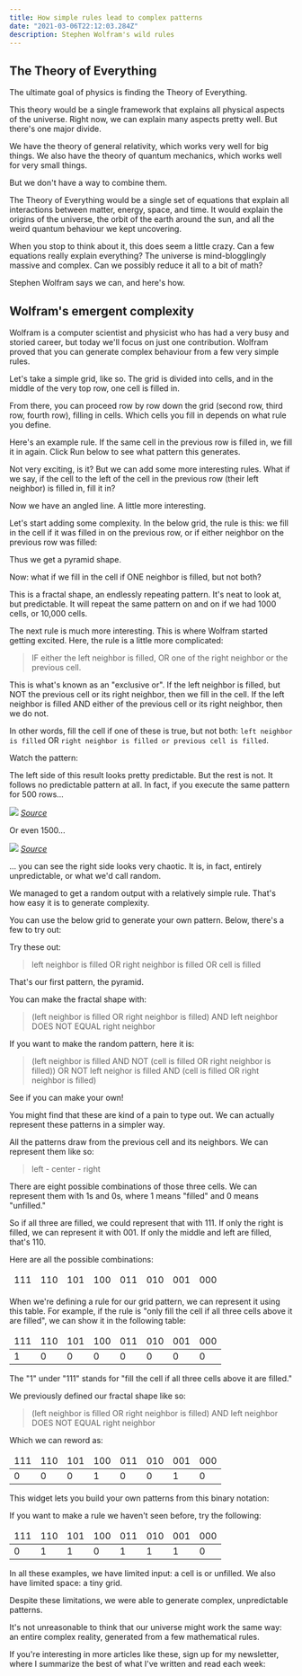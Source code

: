 ```yaml
---
title: How simple rules lead to complex patterns
date: "2021-03-06T22:12:03.284Z"
description: Stephen Wolfram's wild rules
---
```


## The Theory of Everything

The ultimate goal of physics is finding the Theory of Everything.

This theory would be a single framework that explains all physical aspects of the universe. Right now, we can explain many aspects pretty well. But there's one major divide.

We have the theory of general relativity, which works very well for big things. We also have the theory of quantum mechanics, which works well for very small things.

But we don't have a way to combine them.

The Theory of Everything would be a single set of equations that explain all interactions between matter, energy, space, and time. It would explain the origins of the universe, the orbit of the earth around the sun, and all the weird quantum behaviour we kept uncovering.

When you stop to think about it, this does seem a little crazy. Can a few equations really explain everything? The universe is mind-blogglingly massive and complex. Can we possibly reduce it all to a bit of math?

Stephen Wolfram says we can, and here's how.

## Wolfram's emergent complexity

Wolfram is a computer scientist and physicist who has had a very busy and storied career, but today we'll focus on just one contribution. Wolfram proved that you can generate complex behaviour from a few very simple rules.

Let's take a simple grid, like so. The grid is divided into cells, and in the middle of the very top row, one cell is filled in.

<WolframPattern hideButtons />

From there, you can proceed row by row down the grid (second row, third row, fourth row), filling in cells. Which cells you fill in depends on what rule you define.

Here's an example rule. If the same cell in the previous row is filled in, we fill it in again. Click Run below to see what pattern this generates.

<WolframPattern defaultRule={1} />

Not very exciting, is it? But we can add some more interesting rules. What if we say, if the cell to the left of the cell in the previous row (their left neighbor) is filled in, fill it in?

<WolframPattern defaultRule={2} />

Now we have an angled line. A little more interesting.

Let's start adding some complexity. In the below grid, the rule is this: we fill in the cell if it was filled in on the previous row, or if either neighbor on the previous row was filled:

<WolframPattern defaultRule={254} />

Thus we get a pyramid shape.

Now: what if we fill in the cell if ONE neighbor is filled, but not both?

<WolframPattern defaultRule={90} />

This is a fractal shape, an endlessly repeating pattern. It's neat to look at, but predictable. It will repeat the same pattern on and on if we had 1000 cells, or 10,000 cells.

The next rule is much more interesting. This is where Wolfram started getting excited. Here, the rule is a little more complicated:

> IF either the left neighbor is filled, OR one of the right neighbor or the previous cell.

This is what's known as an "exclusive or". If the left neighbor is filled, but NOT the previous cell or its right neighbor, then we fill in the cell. If the left neighbor is filled AND either of the previous cell or its right neighbor, then we do not.

In other words, fill the cell if one of these is true, but not both: `left neighbor is filled` OR `right neighbor is filled or previous cell is filled`.

Watch the pattern:

<WolframPattern defaultRule={30} />

The left side of this result looks pretty predictable. But the rest is not. It follows no predictable pattern at all. In fact, if you execute the same pattern for 500 rows...

![](./500.png)
_[Source](https://www.wolframscience.com/nks/p29--how-do-simple-programs-behave/)_

Or even 1500...

![](./1500.png)
_[Source](https://www.wolframscience.com/nks/p30--how-do-simple-programs-behave/)_

... you can see the right side looks very chaotic. It is, in fact, entirely unpredictable, or what we'd call random.

We managed to get a random output with a relatively simple rule. That's how easy it is to generate complexity.

You can use the below grid to generate your own pattern. Below, there's a few to try out:

<WolframPattern />

Try these out:

> left neighbor is filled OR right neighbor is filled OR cell is filled

That's our first pattern, the pyramid.

You can make the fractal shape with:

> (left neighbor is filled OR right neighbor is filled) AND left neighbor DOES NOT EQUAL right neighbor

If you want to make the random pattern, here it is:

> (left neighbor is filled AND NOT (cell is filled OR right neighbor is filled)) OR NOT left neighor is filled AND (cell is filled OR right neighbor is filled)

See if you can make your own!

You might find that these are kind of a pain to type out. We can actually represent these patterns in a simpler way.

All the patterns draw from the previous cell and its neighbors. We can represent them like so:

> left - center - right

There are eight possible combinations of those three cells. We can represent them with 1s and 0s, where 1 means "filled" and 0 means "unfilled."

So if all three are filled, we could represent that with 111. If only the right is filled, we can represent it with 001. If only the middle and left are filled, that's 110.

Here are all the possible combinations:

<table>
  <thead>
    <tr>
      <td>111</td>
      <td>110</td>
      <td>101</td>
      <td>100</td>
      <td>011</td>
      <td>010</td>
      <td>001</td>
      <td>000</td>
    </tr>
  </thead>
</table>

When we're defining a rule for our grid pattern, we can represent it using this table. For example, if the rule is "only fill the cell if all three cells above it are filled", we can show it in the following table:

<table>
  <thead>
    <tr>
      <td>111</td>
      <td>110</td>
      <td>101</td>
      <td>100</td>
      <td>011</td>
      <td>010</td>
      <td>001</td>
      <td>000</td>
    </tr>
  </thead>
  <tbody>
      <td>1</td>
      <td>0</td>
      <td>0</td>
      <td>0</td>
      <td>0</td>
      <td>0</td>
      <td>0</td>
      <td>0</td>
  </tbody>
</table>

The "1" under "111" stands for "fill the cell if all three cells above it are filled."

We previously defined our fractal shape like so:

> (left neighbor is filled OR right neighbor is filled) AND left neighbor DOES NOT EQUAL right neighbor

Which we can reword as:

<table>
  <thead>
    <tr>
      <td>111</td>
      <td>110</td>
      <td>101</td>
      <td>100</td>
      <td>011</td>
      <td>010</td>
      <td>001</td>
      <td>000</td>
    </tr>
  </thead>
  <tbody>
      <td>0</td>
      <td>0</td>
      <td>0</td>
      <td>1</td>
      <td>0</td>
      <td>0</td>
      <td>1</td>
      <td>0</td>
  </tbody>
</table>

This widget lets you build your own patterns from this binary notation:

<BinaryWolframPattern />

If you want to make a rule we haven't seen before, try the following:

<table>
  <thead>
    <tr>
      <td>111</td>
      <td>110</td>
      <td>101</td>
      <td>100</td>
      <td>011</td>
      <td>010</td>
      <td>001</td>
      <td>000</td>
    </tr>
  </thead>
  <tbody>
      <td>0</td>
      <td>1</td>
      <td>1</td>
      <td>0</td>
      <td>1</td>
      <td>1</td>
      <td>1</td>
      <td>0</td>
  </tbody>
</table>

In all these examples, we have limited input: a cell is or unfilled. We also have limited space: a tiny grid.

Despite these limitations, we were able to generate complex, unpredictable patterns.

It's not unreasonable to think that our universe might work the same way: an entire complex reality, generated from a few mathematical rules.

If you're interesting in more articles like these, sign up for my newsletter, where I summarize the best of what I've written and read each week:

<EmailSignup />
